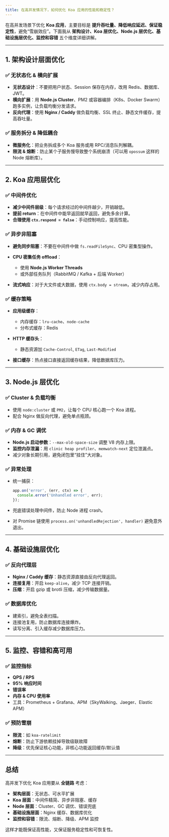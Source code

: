 ```yaml
---
title: 在高并发情况下，如何优化 Koa 应用的性能和稳定性？
---
```


在高并发场景下优化 **Koa 应用**，主要目标是 **提升吞吐量、降低响应延迟、保证稳定性**，避免“雪崩效应”。下面我从 **架构设计、Koa 层优化、Node.js 层优化、基础设施层优化、监控和容错** 五个维度详细讲解。

---

## 1. 架构设计层面优化

### ✅ 无状态化 & 横向扩展

* **无状态设计**：不要把用户状态、Session 保存在内存，改用 Redis、数据库、JWT。
* **横向扩展**：用 **Node.js Cluster**、PM2 或容器编排（K8s、Docker Swarm）跑多实例，让负载均衡分发请求。
* **反向代理**：使用 **Nginx / Caddy** 做负载均衡、SSL 终止、静态文件缓存，提高吞吐量。

### ✅ 服务拆分 & 降低耦合

* **微服务化**：把业务拆成多个 Koa 服务或用 RPC/消息队列解耦。
* **限流 & 熔断**：防止某个子服务慢导致整个系统崩溃（可以用 `opossum` 这样的 Node 熔断库）。

---

## 2. Koa 应用层优化

### ✅ 中间件优化

* **减少中间件层级**：每个请求经过的中间件越少，开销越低。
* **提前 return**：在中间件中能早返回就早返回，避免多余计算。
* **合理使用 `ctx.respond = false`**：手动控制响应，提高性能。

### ✅ 异步非阻塞

* **避免同步阻塞**：不要在中间件中做 `fs.readFileSync`、CPU 密集型操作。
* **CPU 密集任务 offload**：

  * 使用 **Node.js Worker Threads**
  * 或外部任务队列（RabbitMQ / Kafka + 后端 Worker）
* **流式响应**：对于大文件或大数据，使用 `ctx.body = stream`，减少内存占用。

### ✅ 缓存策略

* **应用级缓存**：

  * 内存缓存：`lru-cache`、`node-cache`
  * 分布式缓存：Redis
* **HTTP 缓存头**：

  * 静态资源加 `Cache-Control`, `ETag`, `Last-Modified`
* **接口缓存**：热点接口直接返回缓存结果，降低数据库压力。

---

## 3. Node.js 层优化

### ✅ Cluster & 负载均衡

* 使用 `node:cluster` 或 `PM2`，让每个 CPU 核心跑一个 Koa 进程。
* 配合 Nginx 做反向代理，避免单点瓶颈。

### ✅ 内存 & GC 调优

* **Node.js 启动参数**：`--max-old-space-size` 调整 V8 内存上限。
* **监控内存泄漏**：用 `clinic heap profiler`、`memwatch-next` 定位泄漏点。
* 减少对象长期引用，避免闭包里“挂住”大对象。

### ✅ 异常处理

* 统一捕获：

  ```js
  app.on('error', (err, ctx) => {
    console.error('Unhandled error', err);
  });
  ```
* 兜底错误处理中间件，防止 Node 进程 crash。
* 对 Promise 链使用 `process.on('unhandledRejection', handler)` 避免意外退出。

---

## 4. 基础设施层优化

### ✅ 反向代理层

* **Nginx / Caddy 缓存**：静态资源直接由反向代理返回。
* **连接复用**：开启 `keep-alive`，减少 TCP 连接开销。
* **压缩**：开启 gzip 或 brotli 压缩，减少传输数据量。

### ✅ 数据库优化

* 建索引，避免全表扫描。
* 连接池复用，防止数据库连接爆炸。
* 读写分离、引入缓存减少数据库压力。

---

## 5. 监控、容错和高可用

### ✅ 监控指标

* **QPS / RPS**
* **95% 响应时间**
* **错误率**
* **内存 & CPU 使用率**
* 工具：Prometheus + Grafana、APM（SkyWalking、Jaeger、Elastic APM）

### ✅ 预防雪崩

* **限流**：如 `koa-ratelimit`
* **熔断**：防止下游依赖挂掉导致级联故障
* **降级**：优先保证核心功能，非核心功能返回缓存/默认值

---

## 总结

高并发下优化 Koa 应用要从 **全链路** 考虑：

* **架构层面**：无状态、可水平扩展
* **Koa 层面**：中间件精简、异步非阻塞、缓存
* **Node 层面**：Cluster、GC 调优、错误兜底
* **基础设施层面**：Nginx 缓存、数据库优化
* **监控和容错**：限流、熔断、降级、APM 监控

这样才能既保证高性能，又保证服务稳定性和可恢复性。

